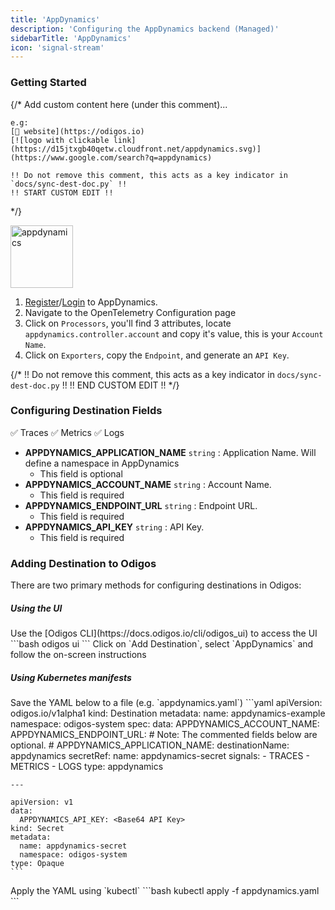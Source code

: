 ```yaml
---
title: 'AppDynamics'
description: 'Configuring the AppDynamics backend (Managed)'
sidebarTitle: 'AppDynamics'
icon: 'signal-stream'
---
```


### Getting Started

{/*
    Add custom content here (under this comment)...

    e.g:
    [🔗 website](https://odigos.io)
    [![logo with clickable link](https://d15jtxgb40qetw.cloudfront.net/appdynamics.svg)](https://www.google.com/search?q=appdynamics)

    !! Do not remove this comment, this acts as a key indicator in `docs/sync-dest-doc.py` !!
    !! START CUSTOM EDIT !!
*/}

<img src='https://d15jtxgb40qetw.cloudfront.net/appdynamics.svg' alt='appdynamics' width="100" height="100" className="not-prose" />

1. [Register](https://accounts.appdynamics.com/trial)/[Login](https://login.appdynamics.com/sso/authenticate) to AppDynamics.
2. Navigate to the OpenTelemetry Configuration page
3. Click on `Processors`, you'll find 3 attributes, locate `appdynamics.controller.account` and copy it's value, this is your `Account Name`.
4. Click on `Exporters`, copy the `Endpoint`, and generate an `API Key`.

{/*
    !! Do not remove this comment, this acts as a key indicator in `docs/sync-dest-doc.py` !!
    !! END CUSTOM EDIT !!
*/}

### Configuring Destination Fields

<Accordion title="Supported Signals:">
  ✅ Traces
  ✅ Metrics
  ✅ Logs
</Accordion>

- **APPDYNAMICS_APPLICATION_NAME** `string` : Application Name. Will define a namespace in AppDynamics
  - This field is optional
- **APPDYNAMICS_ACCOUNT_NAME** `string` : Account Name.
  - This field is required
- **APPDYNAMICS_ENDPOINT_URL** `string` : Endpoint URL.
  - This field is required
- **APPDYNAMICS_API_KEY** `string` : API Key.
  - This field is required

### Adding Destination to Odigos

There are two primary methods for configuring destinations in Odigos:

##### **Using the UI**

<Steps>
  <Step>
    Use the [Odigos CLI](https://docs.odigos.io/cli/odigos_ui) to access the UI
    ```bash
    odigos ui
    ```
  </Step>
  <Step>
    Click on `Add Destination`, select `AppDynamics` and follow the on-screen instructions
  </Step>
</Steps>

##### **Using Kubernetes manifests**

<Steps>
  <Step>
    Save the YAML below to a file (e.g. `appdynamics.yaml`)
    ```yaml
    apiVersion: odigos.io/v1alpha1
    kind: Destination
    metadata:
      name: appdynamics-example
      namespace: odigos-system
    spec:
      data:
        APPDYNAMICS_ACCOUNT_NAME: <Account Name>
        APPDYNAMICS_ENDPOINT_URL: <Endpoint URL>
        # Note: The commented fields below are optional.
        # APPDYNAMICS_APPLICATION_NAME: <Application Name>
      destinationName: appdynamics
      secretRef:
        name: appdynamics-secret
      signals:
      - TRACES
      - METRICS
      - LOGS
      type: appdynamics

    ---

    apiVersion: v1
    data:
      APPDYNAMICS_API_KEY: <Base64 API Key>
    kind: Secret
    metadata:
      name: appdynamics-secret
      namespace: odigos-system
    type: Opaque
    ```
  </Step>
  <Step>
    Apply the YAML using `kubectl`
    ```bash
    kubectl apply -f appdynamics.yaml
    ```
  </Step>
</Steps>